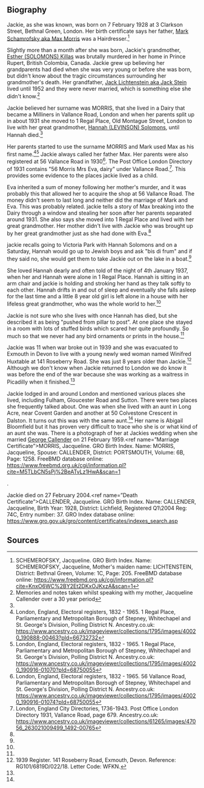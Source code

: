 == Biography ==

Jackie, as she was known, was born on 7 February 1928 at 3 Clarkson Street, Bethnal Green, London. Her birth certificate says her father, [[Schamrofsky-1 | Mark Schamrofsky aka Max Morris]] was a Hairdresser.<ref name="Birth Certificate">SCHEMEROFSKY, Jacqueline. GRO Birth Index. Name: SCHEMEROFSKY, Jacqueline, Mother's maiden name: LICHTENSTEIN, District: Bethnal Green, Volume:  1C, Page:  205. FreeBMD database online: https://www.freebmd.org.uk/cgi/information.pl?cite=KnxO6WC%2BY2Et2DKxOJKxzA&scan=1</ref>  

Slightly more than a month after she was born, Jackie's grandmother, [[Solomons-287 | Esther (SOLOMONS) Killas]] was brutally murdered in her home in Prince Rupert, British Colombia, Canada.  Jackie grew up believing her grandparents had died when she was very young or before she was born, but didn't know about the tragic circumstances surrounding her grandmother's death. Her grandfather, [[Lichtenstein-153 | Jack Lichtenstein aka Jack Stein]] lived until 1952 and they were never married, which is something else she didn't know.<ref name="Convo JS">Memories and notes taken whilst speaking with my mother, Jacqueline Callender over a 30 year period</ref>

Jackie believed her surname was MORRIS, that she lived in a Dairy that became a Milliners in Vallance Road, London and when her parents split up in about 1931 she moved to 1 Regal Place, Old Montague Street, London to live with her great grandmother, [[Levinson-273 | Hannah (LEVINSON) Solomons]], until Hannah died.<ref name="Convo JS" />

Her parents started to use the surname MORRIS and Mark used Max as his first name.<ref name="ER 1929: 1 Regal Place">London, England, Electoral registers, 1832 - 1965. 1 Regal Place, Parliamentary and Metropolitan Borough of Stepney, Whitechapel and St. George's Division, Polling District N. Ancestry.co.uk: https://www.ancestry.co.uk/imageviewer/collections/1795/images/40020_190888-00463?pId=66732732</ref><ref name="ER 1930: 1 Regal Place">London, England, Electoral registers, 1832 - 1965. 1 Regal Place, Parliamentary and Metropolitan Borough of Stepney, Whitechapel and St. George's Division, Polling District N. Ancestry.co.uk: https://www.ancestry.co.uk/imageviewer/collections/1795/images/40020_190916-01070?pId=68750055</ref>  Jackie always called her father Max.  Her parents were also registered at 56 Vallance Road in 1930<ref name="ER 1930: 56 Vallance Road">London, England, Electoral registers, 1832 - 1965. 56 Vallance Road, Parliamentary and Metropolitan Borough of Stepney, Whitechapel and St. George's Division, Polling District N. Ancestry.co.uk: https://www.ancestry.co.uk/imageviewer/collections/1795/images/40020_190916-01074?pId=68750055</ref>.  The Post Office London Directory of 1931 contains "56 Morris Mrs Eva, dairy" under Vallance Road.<ref name="directory vallance road">London, England City Directories, 1736-1943.  Post Office London Directory 1931, Vallance Road, page 679.  Ancestry.co.uk: https://www.ancestry.co.uk/imageviewer/collections/61265/images/47056_263021009499_1492-00765</ref>.  This provides some evidence to the places jackie lived as a child.

Eva inherited a sum of money following her mother's murder, and it was probably this that allowed her to acquire the shop at 56 Vallance Road.  The money didn't seem to last long and neither did the marriage of Mark and Eva.  This was probably related.  jackie tells a story of Max breaking into the Dairy through a window and stealing her soon after her parents separated around 1931.  She also says she moved into 1 Regal Place and lived with her great grandmother.  Her mother didn't live with Jackie who was brought up by her great grandmother just as she had done with Eva.<ref name="Convo JS" />

jackie recalls going to Victoria Park with Hannah Solomons and on a Saturday, Hannah would go up to Jewish boys and ask "bis di frum" and if they said no, she would get them to take Jackie out on the lake in a boat.<ref name="Convo JS" />

She loved Hannah dearly and often told of the night of 4th January 1937, when her and Hannah were alone in 1 Regal Place.  Hannah is sitting in an arm chair and jackie is holding and stroking her hand as they talk softly to each other.  Hannah drifts in and out of sleep and eventually she falls asleep for the last time and a little 8 year old girl is left alone in a house with her lifeless great grandmother, who was the whole world to her.<ref name="Convo JS" />

Jackie is not sure who she lives with once Hannah has died, but she described it as being "pushed from pillar to post".  At one place she stayed in a room with lots of stuffed birds which scared her quite profoundly.  So much so that we never had any bird ornaments or prints in the house.<ref name="Convo JS" />

Jackie was 11 when war broke out in 1939 and she was evacuated to Exmouth in Devon to live with a young newly wed woman named Winifred Huxtable at 141 Roseberry Road.  She was just 8 years older than Jackie.<ref name="1939 Reg 141 Roseberry Road">1939 Register.  141 Roseberry Road, Exmouth, Devon.  Reference: RG101/6819D/022/18.  Letter Code: WFKN.</ref>  Although we don't know when Jackie returned to London we do know it was before the end of the war because she was working as a waitress in Picadilly when it finished.<ref name="Convo JS" />

Jackie lodged in and around London and mentioned various places she lived, including Fulham, Gloucester Road and Sutton.  There were two places she frequently talked about.  One was when she lived with an aunt in Long Acre, near Covent Garden and another at 50 Colvestone Crescent in Dalston.  It turns out this was with the same aunt.<ref name="Convo JS" />  Her name is Abigail Bloomfield but it has proven very difficult to trace who she is or what kind of an aunt she was.  There is a photograph of her at Jackies wedding when she married [[Callender-429 | George Callender]] on 21 February 1959.<ref name=”Marriage Certificate”>MORRIS, Jacqueline. GRO Birth Index. Name: MORRIS, Jacqueline, Spouse: CALLENDER, District: PORTSMOUTH, Volume:  6B, Page:  1258. FreeBMD database online: https://www.freebmd.org.uk/cgi/information.pl?cite=M5TLbCN5sPj%2BeATvLz1HwA&scan=1</ref>. 


Jackie died on 27 February 2004.<ref name=”Death Certificate”>CALLENDER, Jacqueline. GRO Birth Index. Name: CALLENDER, Jacqueline, Birth Year: 1928, District: Lichfield, Registered Q1\2004 Reg:  74C, Entry number:  37. GRO Index database online: https://www.gro.gov.uk/gro/content/certificates/indexes_search.asp</ref>

== Sources ==
<references />